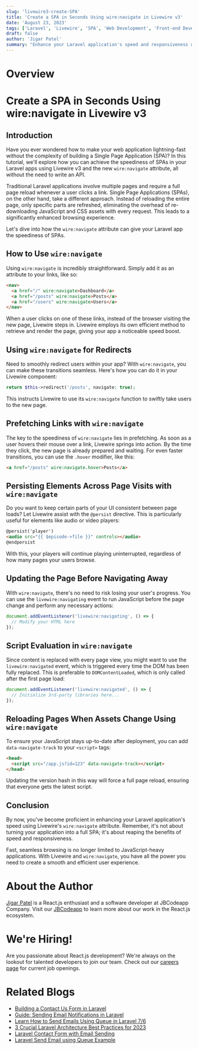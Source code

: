 ```yaml
---
slug: 'livewire3-create-SPA'
title: 'Create a SPA in Seconds Using wire:navigate in Livewire v3'
date: 'August 23, 2023'
tags: ['Laravel', 'Livewire', 'SPA', 'Web Development', 'Front-end Development']
draft: false
author: 'Jigar Patel'
summary: "Enhance your Laravel application's speed and responsiveness using Livewire v3 and the new wire:navigate attribute. This guide demonstrates how to achieve SPA-like performance without building a full Single Page Application."
---
```


# Overview

<TOCInline toc={props.toc} exclude="Overview" toHeading={2} />

# Create a SPA in Seconds Using wire:navigate in Livewire v3

## Introduction

Have you ever wondered how to make your web application lightning-fast without the complexity of building a Single Page Application (SPA)? In this tutorial, we'll explore how you can achieve the speediness of SPAs in your Laravel apps using Livewire v3 and the new `wire:navigate` attribute, all without the need to write an API.

Traditional Laravel applications involve multiple pages and require a full page reload whenever a user clicks a link. Single Page Applications (SPAs), on the other hand, take a different approach. Instead of reloading the entire page, only specific parts are refreshed, eliminating the overhead of re-downloading JavaScript and CSS assets with every request. This leads to a significantly enhanced browsing experience.

Let's dive into how the `wire:navigate` attribute can give your Laravel app the speediness of SPAs.

## How to Use `wire:navigate`

Using `wire:navigate` is incredibly straightforward. Simply add it as an attribute to your links, like so:

```html
<nav>
  <a href="/" wire:navigate>Dashboard</a>
  <a href="/posts" wire:navigate>Posts</a>
  <a href="/users" wire:navigate>Users</a>
</nav>
```

When a user clicks on one of these links, instead of the browser visiting the new page, Livewire steps in. Livewire employs its own efficient method to retrieve and render the page, giving your app a noticeable speed boost.

## Using `wire:navigate` for Redirects

Need to smoothly redirect users within your app? With `wire:navigate`, you can make these transitions seamless. Here's how you can do it in your Livewire component:

```php
return $this->redirect('/posts', navigate: true);
```

This instructs Livewire to use its `wire:navigate` function to swiftly take users to the new page.

## Prefetching Links with `wire:navigate`

The key to the speediness of `wire:navigate` lies in prefetching. As soon as a user hovers their mouse over a link, Livewire springs into action. By the time they click, the new page is already prepared and waiting. For even faster transitions, you can use the `.hover` modifier, like this:

```html
<a href="/posts" wire:navigate.hover>Posts</a>
```

## Persisting Elements Across Page Visits with `wire:navigate`

Do you want to keep certain parts of your UI consistent between page loads? Let Livewire assist with the `@persist` directive. This is particularly useful for elements like audio or video players:

```html
@persist('player')
<audio src="{{ $episode->file }}" controls></audio>
@endpersist
```

With this, your players will continue playing uninterrupted, regardless of how many pages your users browse.

## Updating the Page Before Navigating Away

With `wire:navigate`, there's no need to risk losing your user's progress. You can use the `livewire:navigating` event to run JavaScript before the page change and perform any necessary actions:

```javascript
document.addEventListener('livewire:navigating', () => {
  // Modify your HTML here
});
```

## Script Evaluation in `wire:navigate`

Since content is replaced with every page view, you might want to use the `livewire:navigated` event, which is triggered every time the DOM has been fully replaced. This is preferable to `DOMContentLoaded`, which is only called after the first page load:

```javascript
document.addEventListener('livewire:navigated', () => {
  // Initialize 3rd-party libraries here...
});
```

## Reloading Pages When Assets Change Using `wire:navigate`

To ensure your JavaScript stays up-to-date after deployment, you can add `data-navigate-track` to your `<script>` tags:

```html
<head>
  <script src="/app.js?id=123" data-navigate-track></script>
</head>
```

Updating the version hash in this way will force a full page reload, ensuring that everyone gets the latest script.

## Conclusion

By now, you've become proficient in enhancing your Laravel application's speed using Livewire's `wire:navigate` attribute. Remember, it's not about turning your application into a full SPA; it's about reaping the benefits of speed and responsiveness.

Fast, seamless browsing is no longer limited to JavaScript-heavy applications. With Livewire and `wire:navigate`, you have all the power you need to create a smooth and efficient user experience.

# About the Author

[Jigar Patel](https://expertlaravel.com) is a React.js enthusiast and a software developer at JBCodeapp Company. Visit our [JBCodeapp](https://jbcodeapp.com) to learn more about our work in the React.js ecosystem.

# We're Hiring!

Are you passionate about React.js development? We're always on the lookout for talented developers to join our team. Check out our [careers page](https://jbcodeapp.com) for current job openings.

# Related Blogs

- [Building a Contact Us Form in Laravel](building-a-contact-us-form-in-laravel)
- [Guide: Sending Email Notifications in Laravel](Guide-Sending-Email-Notifications-in-Laravel)
- [Learn How to Send Emails Using Queue in Laravel 7/6](Laravel-6-Queue-for-Sending-Emails)
- [3 Crucial Laravel Architecture Best Practices for 2023](Laravel-Architecture-2023)
- [Laravel Contact Form with Email Sending](Laravel-Contact-Form-with-Email-Sending)
- [Laravel Send Email using Queue Example](Send-Email-using-Queue-Example)
